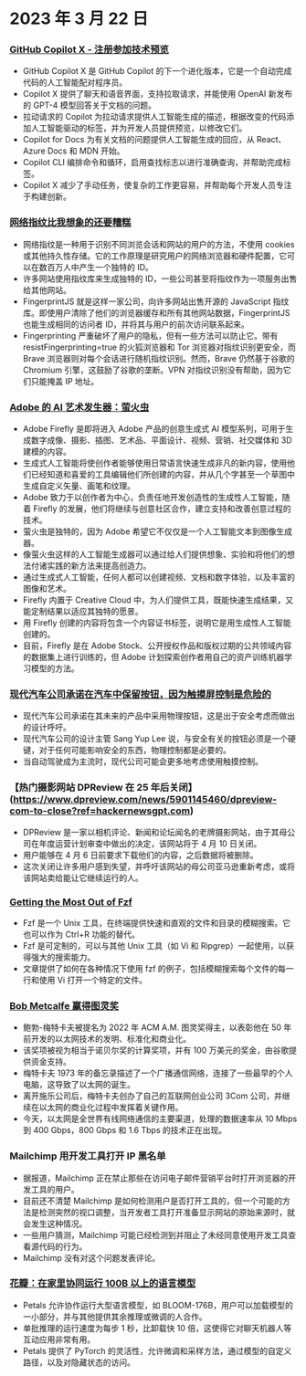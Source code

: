
<Steps>

# 2023 年 3 月 22 日

### [GitHub Copilot X - 注册参加技术预览](https://github.blog/2023-03-22-github-copilot-x-the-ai-powered-developer-experience/?ref=hackernewsgpt.com)

- GitHub Copilot X 是 GitHub Copilot 的下一个进化版本，它是一个自动完成代码的人工智能配对程序员。
- Copilot X 提供了聊天和语音界面，支持拉取请求，并能使用 OpenAI 新发布的 GPT-4 模型回答关于文档的问题。
- 拉动请求的 Copilot 为拉动请求提供人工智能生成的描述，根据改变的代码添加人工智能驱动的标签，并为开发人员提供预览，以修改它们。
- Copilot for Docs 为有关文档的问题提供人工智能生成的回应，从 React、Azure Docs 和 MDN 开始。
- Copilot CLI 编排命令和循环，启用查找标志以进行准确查询，并帮助完成标签。
- Copilot X 减少了手动任务，使复杂的工作更容易，并帮助每个开发人员专注于构建创新。

### [网络指纹比我想象的还要糟糕](https://www.bitestring.com/posts/2023-03-19-web-fingerprinting-is-worse-than-I-thought.html?ref=hackernewsgpt.com)

- 网络指纹是一种用于识别不同浏览会话和网站的用户的方法，不使用 cookies 或其他持久性存储。它的工作原理是研究用户的网络浏览器和硬件配置，它可以在数百万人中产生一个独特的 ID。
- 许多网站使用指纹库来生成独特的 ID，一些公司甚至将指纹作为一项服务出售给其他网站。
- FingerprintJS 就是这样一家公司，向许多网站出售开源的 JavaScript 指纹库。即使用户清除了他们的浏览器缓存和所有其他网站数据，FingerprintJS 也能生成相同的访问者 ID，并将其与用户的前次访问联系起来。
- Fingerprinting 严重破坏了用户的隐私，但有一些方法可以防止它。带有 resistFingerprinting=true 的火狐浏览器和 Tor 浏览器对指纹识别更安全，而 Brave 浏览器则对每个会话进行随机指纹识别。然而，Brave 仍然基于谷歌的 Chromium 引擎，这鼓励了谷歌的垄断。VPN 对指纹识别没有帮助，因为它们只能掩盖 IP 地址。

### [Adobe 的 AI 艺术发生器：萤火虫](https://www.adobe.com/sensei/generative-ai/firefly.html?ref=hackernewsgpt.com)

- Adobe Firefly 是即将进入 Adobe 产品的创意生成式 AI 模型系列，可用于生成数字成像、摄影、插图、艺术品、平面设计、视频、营销、社交媒体和 3D 建模的内容。
- 生成式人工智能将使创作者能够使用日常语言快速生成非凡的新内容，使用他们已经知道和喜爱的工具编辑他们所创建的内容，并从几个字甚至一个草图中生成自定义矢量、画笔和纹理。
- Adobe 致力于以创作者为中心，负责任地开发创造性的生成性人工智能，随着 Firefly 的发展，他们将继续与创意社区合作，建立支持和改善创意过程的技术。
- 萤火虫是独特的，因为 Adobe 希望它不仅仅是一个人工智能文本到图像生成器。
- 像萤火虫这样的人工智能生成器可以通过给人们提供想象、实验和将他们的想法付诸实践的新方法来提高创造力。
- 通过生成式人工智能，任何人都可以创建视频、文档和数字体验，以及丰富的图像和艺术。
- Firefly 内置于 Creative Cloud 中，为人们提供工具，既能快速生成结果，又能定制结果以适应其独特的愿景。
- 用 Firefly 创建的内容将包含一个内容证书标签，说明它是用生成性人工智能创建的。
- 目前，Firefly 是在 Adobe Stock、公开授权作品和版权过期的公共领域内容的数据集上进行训练的，但 Adobe 计划探索创作者用自己的资产训练机器学习模型的方法。

### [现代汽车公司承诺在汽车中保留按钮，因为触摸屏控制是危险的](https://www.thedrive.com/news/hyundai-promises-to-keep-buttons-in-cars-because-touchscreen-controls-are-dangerous?ref=hackernewsgpt.com)

- 现代汽车公司承诺在其未来的产品中采用物理按钮，这是出于安全考虑而做出的设计呼吁。
- 现代汽车公司的设计主管 Sang Yup Lee 说，与安全有关的按钮必须是一个硬键，对于任何可能影响安全的东西，物理控制都是必要的。
- 当自动驾驶成为主流时，现代公司可能会更多地考虑使用触摸控制。

### 【热门摄影网站 DPReview 在 25 年后关闭】(https://www.dpreview.com/news/5901145460/dpreview-com-to-close?ref=hackernewsgpt.com)

- DPReview 是一家以相机评论、新闻和论坛闻名的老牌摄影网站，由于其母公司在年度运营计划审查中做出的决定，该网站将于 4 月 10 日关闭。
- 用户能够在 4 月 6 日前要求下载他们的内容，之后数据将被删除。
- 这次关闭让许多用户感到失望，并呼吁该网站的母公司亚马逊重新考虑，或将该网站卖给能让它继续运行的人。

### [Getting the Most Out of Fzf](https://andrew-quinn.me/fzf/?ref=hackernewsgpt.com)

- Fzf 是一个 Unix 工具，在终端提供快速和直观的文件和目录的模糊搜索。它也可以作为 Ctrl+R 功能的替代。
- Fzf 是可定制的，可以与其他 Unix 工具（如 Vi 和 Ripgrep）一起使用，以获得强大的搜索能力。
- 文章提供了如何在各种情况下使用 fzf 的例子，包括模糊搜索每个文件的每一行和使用 Vi 打开一个特定的文件。

### [Bob Metcalfe 赢得图灵奖](https://amturing.acm.org/?2023=&ref=hackernewsgpt.com)

- 鲍勃-梅特卡夫被提名为 2022 年 ACM A.M. 图灵奖得主，以表彰他在 50 年前开发的以太网技术的发明、标准化和商业化。
- 该奖项被视为相当于诺贝尔奖的计算奖项，并有 100 万美元的奖金，由谷歌提供资金支持。
- 梅特卡夫 1973 年的备忘录描述了一个广播通信网络，连接了一些最早的个人电脑，这导致了以太网的诞生。
- 离开施乐公司后，梅特卡夫创办了自己的互联网创业公司 3Com 公司，并继续在以太网的商业化过程中发挥着关键作用。
- 今天，以太网是全世界有线网络通信的主要渠道，处理的数据速率从 10 Mbps 到 400 Gbps，800 Gbps 和 1.6 Tbps 的技术正在出现。

### Mailchimp 用开发工具打开 IP 黑名单

- 据报道，Mailchimp 正在禁止那些在访问电子邮件营销平台时打开浏览器的开发工具的用户。
- 目前还不清楚 Mailchimp 是如何检测用户是否打开工具的，但一个可能的方法是检测突然的视口调整，当开发者工具打开准备显示网站的原始来源时，就会发生这种情况。
- 一些用户猜测，Mailchimp 可能已经检测到并阻止了未经同意使用开发工具查看源代码的行为。
- Mailchimp 没有对这个问题发表评论。

### [花瓣：在家里协同运行 100B 以上的语言模型](https://petals.ml/?ref=hackernewsgpt.com)

- Petals 允许协作运行大型语言模型，如 BLOOM-176B，用户可以加载模型的一小部分，并与其他提供其余推理或微调的人合作。
- 单批推理的运行速度为每步 1 秒，比卸载快 10 倍，这使得它对聊天机器人等互动应用非常有用。
- Petals 提供了 PyTorch 的灵活性，允许微调和采样方法，通过模型的自定义路径，以及对隐藏状态的访问。

</Steps>
